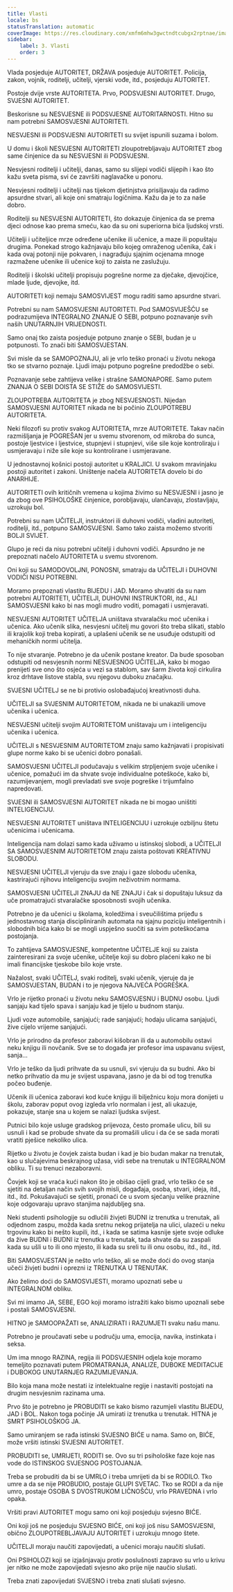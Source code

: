 ```yaml
---
title: Vlasti
locale: bs
statusTranslation: automatic
coverImage: https://res.cloudinary.com/xmfm6mhw3gwctndtcubgx2rptnae/image/upload/v1740337243/small_cover_educacion_fundamental_a051170f1c.webp
sidebar:
    label: 3. Vlasti
    order: 3
---
```

Vlada posjeduje AUTORITET, DRŽAVA posjeduje AUTORITET. Policija, zakon, vojnik, roditelji, učitelji, vjerski vođe, itd., posjeduju AUTORITET.

Postoje dvije vrste AUTORITETA. Prvo, PODSVJESNI AUTORITET. Drugo, SVJESNI AUTORITET.

Beskorisne su NESVJESNE ili PODSVJESNE AUTORITARNOSTI. Hitno su nam potrebni SAMOSVJESNI AUTORITETI.

NESVJESNI ili PODSVJESNI AUTORITETI su svijet ispunili suzama i bolom.

U domu i školi NESVJESNI AUTORITETI zloupotrebljavaju AUTORITET zbog same činjenice da su NESVJESNI ili PODSVJESNI.

Nesvjesni roditelji i učitelji, danas, samo su slijepi vodiči slijepih i kao što kažu sveta pisma, svi će završiti naglavačke u ponoru.

Nesvjesni roditelji i učitelji nas tijekom djetinjstva prisiljavaju da radimo apsurdne stvari, ali koje oni smatraju logičnima. Kažu da je to za naše dobro.

Roditelji su NESVJESNI AUTORITETI, što dokazuje činjenica da se prema djeci odnose kao prema smeću, kao da su oni superiorna bića ljudskoj vrsti.

Učitelji i učiteljice mrze određene učenike ili učenice, a maze ili popuštaju drugima. Ponekad strogo kažnjavaju bilo kojeg omraženog učenika, čak i kada ovaj potonji nije pokvaren, i nagrađuju sjajnim ocjenama mnoge razmažene učenike ili učenice koji to zaista ne zaslužuju.

Roditelji i školski učitelji propisuju pogrešne norme za dječake, djevojčice, mlade ljude, djevojke, itd.

AUTORITETI koji nemaju SAMOSVIJEST mogu raditi samo apsurdne stvari.

Potrebni su nam SAMOSVJESNI AUTORITETI. Pod SAMOSVIJEŠĆU se podrazumijeva INTEGRALNO ZNANJE O SEBI, potpuno poznavanje svih naših UNUTARNJIH VRIJEDNOSTI.

Samo onaj tko zaista posjeduje potpuno znanje o SEBI, budan je u potpunosti. To znači biti SAMOSVJESTAN.

Svi misle da se SAMOPOZNAJU, ali je vrlo teško pronaći u životu nekoga tko se stvarno poznaje. Ljudi imaju potpuno pogrešne predodžbe o sebi.

Poznavanje sebe zahtijeva velike i strašne SAMONAPORE. Samo putem ZNANJA O SEBI DOISTA SE STIŽE do SAMOSVIJESTI.

ZLOUPOTREBA AUTORITETA je zbog NESVJESNOSTI. Nijedan SAMOSVJESNI AUTORITET nikada ne bi počinio ZLOUPOTREBU AUTORITETA.

Neki filozofi su protiv svakog AUTORITETA, mrze AUTORITETE. Takav način razmišljanja je POGREŠAN jer u svemu stvorenom, od mikroba do sunca, postoje ljestvice i ljestvice, stupnjevi i stupnjevi, više sile koje kontroliraju i usmjeravaju i niže sile koje su kontrolirane i usmjeravane.

U jednostavnoj košnici postoji autoritet u KRALJICI. U svakom mravinjaku postoji autoritet i zakoni. Uništenje načela AUTORITETA dovelo bi do ANARHIJE.

AUTORITETI ovih kritičnih vremena u kojima živimo su NESVJESNI i jasno je da zbog ove PSIHOLOŠKE činjenice, porobljavaju, ulančavaju, zlostavljaju, uzrokuju bol.

Potrebni su nam UČITELJI, instruktori ili duhovni vodiči, vladini autoriteti, roditelji, itd., potpuno SAMOSVJESNI. Samo tako zaista možemo stvoriti BOLJI SVIJET.

Glupo je reći da nisu potrebni učitelji i duhovni vodiči. Apsurdno je ne prepoznati načelo AUTORITETA u svemu stvorenom.

Oni koji su SAMODOVOLJNI, PONOSNI, smatraju da UČITELJI i DUHOVNI VODIČI NISU POTREBNI.

Moramo prepoznati vlastitu BIJEDU i JAD. Moramo shvatiti da su nam potrebni AUTORITETI, UČITELJI, DUHOVNI INSTRUKTORI, itd., ALI SAMOSVJESNI kako bi nas mogli mudro voditi, pomagati i usmjeravati.

NESVJESNI AUTORITET UČITELJA uništava stvaralačku moć učenika i učenica. Ako učenik slika, nesvjesni učitelj mu govori što treba slikati, stablo ili krajolik koji treba kopirati, a uplašeni učenik se ne usuđuje odstupiti od mehaničkih normi učitelja.

To nije stvaranje. Potrebno je da učenik postane kreator. Da bude sposoban odstupiti od nesvjesnih normi NESVJESNOG UČITELJA, kako bi mogao prenijeti sve ono što osjeća u vezi sa stablom, sav šarm života koji cirkulira kroz drhtave listove stabla, svu njegovu duboku značajku.

SVJESNI UČITELJ se ne bi protivio oslobađajućoj kreativnosti duha.

UČITELJI sa SVJESNIM AUTORITETOM, nikada ne bi unakazili umove učenika i učenica.

NESVJESNI učitelji svojim AUTORITETOM uništavaju um i inteligenciju učenika i učenica.

UČITELJI s NESVJESNIM AUTORITETOM znaju samo kažnjavati i propisivati glupe norme kako bi se učenici dobro ponašali.

SAMOSVJESNI UČITELJI podučavaju s velikim strpljenjem svoje učenike i učenice, pomažući im da shvate svoje individualne poteškoće, kako bi, razumijevanjem, mogli prevladati sve svoje pogreške i trijumfalno napredovati.

SVJESNI ili SAMOSVJESNI AUTORITET nikada ne bi mogao uništiti INTELIGENCIJU.

NESVJESNI AUTORITET uništava INTELIGENCIJU i uzrokuje ozbiljnu štetu učenicima i učenicama.

Inteligencija nam dolazi samo kada uživamo u istinskoj slobodi, a UČITELJI SA SAMOSVJESNIM AUTORITETOM znaju zaista poštovati KREATIVNU SLOBODU.

NESVJESNI UČITELJI vjeruju da sve znaju i gaze slobodu učenika, kastrirajući njihovu inteligenciju svojim neživotnim normama.

SAMOSVJESNI UČITELJI ZNAJU da NE ZNAJU i čak si dopuštaju luksuz da uče promatrajući stvaralačke sposobnosti svojih učenika.

Potrebno je da učenici u školama, koledžima i sveučilištima prijeđu s jednostavnog stanja discipliniranih automata na sjajnu poziciju inteligentnih i slobodnih bića kako bi se mogli uspješno suočiti sa svim poteškoćama postojanja.

To zahtijeva SAMOSVJESNE, kompetentne UČITELJE koji su zaista zainteresirani za svoje učenike, učitelje koji su dobro plaćeni kako ne bi imali financijske tjeskobe bilo koje vrste.

Nažalost, svaki UČITELJ, svaki roditelj, svaki učenik, vjeruje da je SAMOSVJESTAN, BUDAN i to je njegova NAJVEĆA POGREŠKA.

Vrlo je rijetko pronaći u životu neku SAMOSVJESNU i BUDNU osobu. Ljudi sanjaju kad tijelo spava i sanjaju kad je tijelo u budnom stanju.

Ljudi voze automobile, sanjajući; rade sanjajući; hodaju ulicama sanjajući, žive cijelo vrijeme sanjajući.

Vrlo je prirodno da profesor zaboravi kišobran ili da u automobilu ostavi neku knjigu ili novčanik. Sve se to događa jer profesor ima uspavanu svijest, sanja...

Vrlo je teško da ljudi prihvate da su usnuli, svi vjeruju da su budni. Ako bi netko prihvatio da mu je svijest uspavana, jasno je da bi od tog trenutka počeo buđenje.

Učenik ili učenica zaboravi kod kuće knjigu ili bilježnicu koju mora donijeti u školu, zaborav poput ovog izgleda vrlo normalan i jest, ali ukazuje, pokazuje, stanje sna u kojem se nalazi ljudska svijest.

Putnici bilo koje usluge gradskog prijevoza, često promaše ulicu, bili su usnuli i kad se probude shvate da su promašili ulicu i da će se sada morati vratiti pješice nekoliko ulica.

Rijetko u životu je čovjek zaista budan i kad je bio budan makar na trenutak, kao u slučajevima beskrajnog užasa, vidi sebe na trenutak u INTEGRALNOM obliku. Ti su trenuci nezaboravni.

Čovjek koji se vraća kući nakon što je obišao cijeli grad, vrlo teško će se sjetiti na detaljan način svih svojih misli, događaja, osoba, stvari, ideja, itd., itd., itd. Pokušavajući se sjetiti, pronaći će u svom sjećanju velike praznine koje odgovaraju upravo stanjima najdubljeg sna.

Neki studenti psihologije su odlučili živjeti BUDNI iz trenutka u trenutak, ali odjednom zaspu, možda kada sretnu nekog prijatelja na ulici, ulazeći u neku trgovinu kako bi nešto kupili, itd., i kada se satima kasnije sjete svoje odluke da žive BUDNI i BUDNI iz trenutka u trenutak, tada shvate da su zaspali kada su ušli u to ili ono mjesto, ili kada su sreli tu ili onu osobu, itd., itd., itd.

Biti SAMOSVJESTAN je nešto vrlo teško, ali se može doći do ovog stanja učeći živjeti budni i oprezni iz TRENUTKA U TRENUTAK.

Ako želimo doći do SAMOSVIJESTI, moramo upoznati sebe u INTEGRALNOM obliku.

Svi mi imamo JA, SEBE, EGO koji moramo istražiti kako bismo upoznali sebe i postali SAMOSVJESNI.

HITNO je SAMOOPAŽATI se, ANALIZIRATI i RAZUMJETI svaku našu manu.

Potrebno je proučavati sebe u području uma, emocija, navika, instinkata i seksa.

Um ima mnogo RAZINA, regija ili PODSVJESNIH odjela koje moramo temeljito poznavati putem PROMATRANJA, ANALIZE, DUBOKE MEDITACIJE i DUBOKOG UNUTARNJEG RAZUMIJEVANJA.

Bilo koja mana može nestati iz intelektualne regije i nastaviti postojati na drugim nesvjesnim razinama uma.

Prvo što je potrebno je PROBUDITI se kako bismo razumjeli vlastitu BIJEDU, JAD i BOL. Nakon toga počinje JA umirati iz trenutka u trenutak. HITNA je SMRT PSIHOLOŠKOG JA.

Samo umiranjem se rađa istinski SVJESNO BIĆE u nama. Samo on, BIĆE, može vršiti istinski SVJESNI AUTORITET.

PROBUDITI se, UMRIJETI, RODITI se. Ovo su tri psihološke faze koje nas vode do ISTINSKOG SVJESNOG POSTOJANJA.

Treba se probuditi da bi se UMRLO i treba umrijeti da bi se RODILO. Tko umre a da se nije PROBUDIO, postaje GLUPI SVETAC. Tko se RODI a da nije umro, postaje OSOBA S DVOSTRUKOM LIČNOŠĆU, vrlo PRAVEDNA i vrlo opaka.

Vršiti pravi AUTORITET mogu samo oni koji posjeduju svjesno BIĆE.

Oni koji još ne posjeduju SVJESNO BIĆE, oni koji još nisu SAMOSVJESNI, obično ZLOUPOTREBLJAVAJU AUTORITET i uzrokuju mnogo štete.

UČITELJI moraju naučiti zapovijedati, a učenici moraju naučiti slušati.

Oni PSIHOLOZI koji se izjašnjavaju protiv poslušnosti zapravo su vrlo u krivu jer nitko ne može zapovijedati svjesno ako prije nije naučio slušati.

Treba znati zapovijedati SVJESNO i treba znati slušati svjesno.

